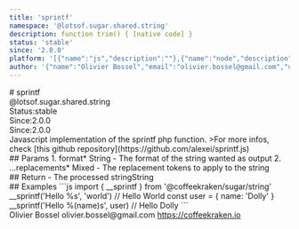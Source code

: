 ```yaml
---
title: 'sprintf'
namespace: '@lotsof.sugar.shared.string'
description: function trim() { [native code] }
status: 'stable'
since: '2.0.0'
platform: '[{"name":"js","description":""},{"name":"node","description":""}]'
author: '{"name":"Olivier Bossel","email":"olivier.bossel@gmail.com","url":"https://coffeekraken.io"}'
---
```

<div class="docmap-mdx">
# sprintf
<div class="_namespace">@lotsof.sugar.shared.string</div>
<div class="_metas">
<div class="_status"><span class="_status-label">Status:</span><span class="_status-value -stable">stable</span></div>
<div class="_since"><span class="_since-label">Since:</span><span class="_since-value">2.0.0</span></div>
<div class="_since"><span class="_since-label">Since:</span><span class="_since-value">2.0.0</span></div>
</div>
<div class="_description">
Javascript implementation of the sprintf php function.
>For more infos, check [this github repository](https://github.com/alexei/sprintf.js)
</div>
<div class="_params">
## Params
1. <span class="_name">format<span class="_required">*</span></span><span class="_default"></span> <span class="_type">String</span>
   - The format of the string wanted as output
2. <span class="_name">...replacements<span class="_required">*</span></span><span class="_default"></span> <span class="_type">Mixed</span>
   - The replacement tokens to apply to the string
</div>
<div class="_return">
## Return
- <span class="_description">The processed string</span><span class="_default"></span><span class="_type">String</span>
</div>
<div class="_examples">
## Examples
```js
import { __sprintf } from '@coffeekraken/sugar/string'
__sprintf('Hello %s', 'world') // Hello World
const user = { name: 'Dolly' }
__sprintf('Hello %(name)s', user) // Hello Dolly
```
</div>
<div class="_author">
<span class="_name">Olivier Bossel</span>
<span class="_email">olivier.bossel@gmail.com</span>
<a href="https://coffeekraken.io" target="_blank" class="_url">https://coffeekraken.io</a>
</div>
</div>